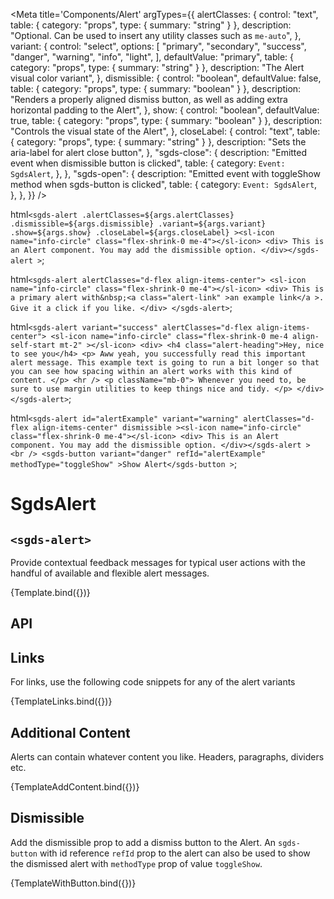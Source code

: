 
<Meta
  title='Components/Alert'
  argTypes={{
    alertClasses: {
      control: "text",
      table: { category: "props", type: { summary: "string" } },
      description:
        "Optional. Can be used to insert any utility classes such as `me-auto`",
    },
    variant: {
      control: "select",
      options: [
        "primary",
        "secondary",
        "success",
        "danger",
        "warning",
        "info",
        "light",
      ],
      defaultValue: "primary",
      table: { category: "props", type: { summary: "string" } },
      description: "The Alert visual color variant",
    },
    dismissible: {
      control: "boolean",
      defaultValue: false,
      table: { category: "props", type: { summary: "boolean" } },
      description:
        "Renders a properly aligned dismiss button, as well as adding extra horizontal padding to the Alert",
    },
    show: {
      control: "boolean",
      defaultValue: true,
      table: { category: "props", type: { summary: "boolean" } },
      description: "Controls the visual state of the Alert",
    },
    closeLabel: {
      control: "text",
      table: { category: "props", type: { summary: "string" } },
      description: "Sets the aria-label for alert close button",
    },
    "sgds-close": {
      description: "Emitted event when dismissible button is clicked",
      table: {
        category: `Event: SgdsAlert`,
      },
    },
    "sgds-open": {
      description:
        "Emitted event with toggleShow method when sgds-button is clicked",
      table: {
        category: `Event: SgdsAlert`,
      },
    },
  }}
/>

  html`
    <sgds-alert
      .alertClasses=${args.alertClasses}
      .dismissible=${args.dismissible}
      .variant=${args.variant}
      .show=${args.show}
      .closeLabel=${args.closeLabel}
      ><sl-icon name="info-circle" class="flex-shrink-0 me-4"></sl-icon>
      <div>
        This is an Alert component. You may add the dismissible option.
      </div></sgds-alert
    >
  `;

  html`
    <sgds-alert alertClasses="d-flex align-items-center">
      <sl-icon name="info-circle" class="flex-shrink-0 me-4"></sl-icon>
      <div>
        This is a primary alert with&nbsp;<a class="alert-link"
          >an example link</a
        >. Give it a click if you like.
      </div>
    </sgds-alert>
  `;

  html`
    <sgds-alert variant="success" alertClasses="d-flex align-items-center">
      <sl-icon
        name="info-circle"
        class="flex-shrink-0 me-4 align-self-start mt-2"
      ></sl-icon>
      <div>
        <h4 class="alert-heading">Hey, nice to see you</h4>
        <p>
          Aww yeah, you successfully read this important alert message. This
          example text is going to run a bit longer so that you can see how
          spacing within an alert works with this kind of content.
        </p>
        <hr />
        <p className="mb-0">
          Whenever you need to, be sure to use margin utilities to keep things
          nice and tidy.
        </p>
      </div>
    </sgds-alert>
  `;

  html`
    <sgds-alert
      id="alertExample"
      variant="warning"
      alertClasses="d-flex align-items-center"
      dismissible
      ><sl-icon name="info-circle" class="flex-shrink-0 me-4"></sl-icon>
      <div>
        This is an Alert component. You may add the dismissible option.
      </div></sgds-alert
    >
    <br />
    <sgds-button variant="danger" refId="alertExample" methodType="toggleShow"
      >Show Alert</sgds-button
    >
  `;

# SgdsAlert

## `<sgds-alert>`

Provide contextual feedback messages for typical user actions with the handful of available and flexible alert messages.

<Canvas>
  <Story name='Basic' args={{ alertClasses: "d-flex align-items-center" }}>
    {Template.bind({})}
  </Story>
</Canvas>

## API

<ArgsTable story='Basic' />

## Links

For links, use the following code snippets for any of the alert variants

<Canvas>
  <Story name='Links'>{TemplateLinks.bind({})}</Story>
</Canvas>

## Additional Content

Alerts can contain whatever content you like. Headers, paragraphs, dividers etc.

<Canvas>
  <Story name='Additional Content'>{TemplateAddContent.bind({})}</Story>
</Canvas>

## Dismissible

Add the dismissible prop to add a dismiss button to the Alert. An `sgds-button` with id reference `refId` prop to the alert can also be used to show the dismissed alert with `methodType` prop of value `toggleShow`.

<Canvas>
  <Story
    name='Dismissible'
    args={{ alertClasses: "d-flex align-items-center" }}
  >
    {TemplateWithButton.bind({})}
  </Story>
</Canvas>
